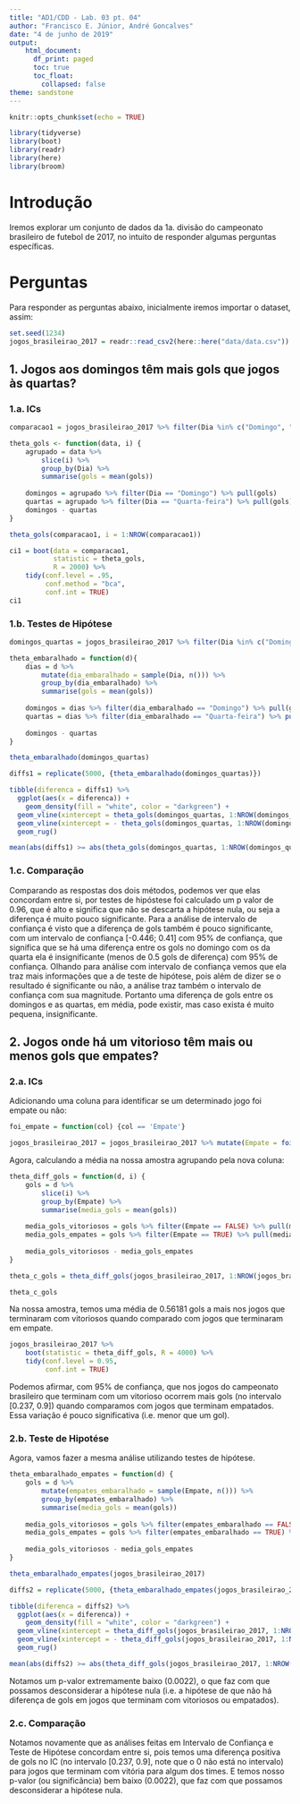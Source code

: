 ```yaml
---
title: "AD1/CDD - Lab. 03 pt. 04"
author: "Francisco E. Júnior, André Goncalves"
date: "4 de junho de 2019"
output:
    html_document:
      df_print: paged
      toc: true
      toc_float:
        collapsed: false
theme: sandstone
---
```


```r
knitr::opts_chunk$set(echo = TRUE)

library(tidyverse)
library(boot)
library(readr)
library(here)
library(broom)
```

# Introdução
Iremos explorar um conjunto de dados da 1a. divisão do campeonato brasileiro de futebol de 2017, no intuito de responder algumas perguntas específicas.

# Perguntas
Para responder as perguntas abaixo, inicialmente iremos importar o dataset, assim:
```r
set.seed(1234)
jogos_brasileirao_2017 = readr::read_csv2(here::here("data/data.csv"))
```

## 1. Jogos aos domingos têm mais gols que jogos às quartas?
### 1.a. ICs
```r
comparacao1 = jogos_brasileirao_2017 %>% filter(Dia %in% c("Domingo", "Quarta-feira"))

theta_gols <- function(data, i) {
    agrupado = data %>% 
        slice(i) %>% 
        group_by(Dia) %>% 
        summarise(gols = mean(gols))
    
    domingos = agrupado %>% filter(Dia == "Domingo") %>% pull(gols)
    quartas = agrupado %>% filter(Dia == "Quarta-feira") %>% pull(gols)
    domingos - quartas
}

theta_gols(comparacao1, i = 1:NROW(comparacao1))
```

```r
ci1 = boot(data = comparacao1,
           statistic = theta_gols,
           R = 2000) %>%
    tidy(conf.level = .95,
         conf.method = "bca",
         conf.int = TRUE)
ci1
```

### 1.b. Testes de Hipótese
```r
domingos_quartas = jogos_brasileirao_2017 %>% filter(Dia %in% c("Domingo", "Quarta-feira"))

theta_embaralhado = function(d){
    dias = d %>% 
        mutate(dia_embaralhado = sample(Dia, n())) %>% 
        group_by(dia_embaralhado) %>% 
        summarise(gols = mean(gols)) 
    
    domingos = dias %>% filter(dia_embaralhado == "Domingo") %>% pull(gols)
    quartas = dias %>% filter(dia_embaralhado == "Quarta-feira") %>% pull(gols)
    
    domingos - quartas
}

theta_embaralhado(domingos_quartas)
```

```r
diffs1 = replicate(5000, {theta_embaralhado(domingos_quartas)})

tibble(diferenca = diffs1) %>% 
  ggplot(aes(x = diferenca)) + 
    geom_density(fill = "white", color = "darkgreen") + 
  geom_vline(xintercept = theta_gols(domingos_quartas, 1:NROW(domingos_quartas)), color = "orange") + 
  geom_vline(xintercept = - theta_gols(domingos_quartas, 1:NROW(domingos_quartas)), color = "orange") + 
  geom_rug()
```

```r
mean(abs(diffs1) >= abs(theta_gols(domingos_quartas, 1:NROW(domingos_quartas))))
```

### 1.c. Comparação
  Comparando as respostas dos dois métodos, podemos ver que elas concordam entre si, por testes de hipóstese foi calculado um p valor de 0.96, que é alto e significa que não se descarta a hipótese nula, ou seja a diferença é muito pouco significante. Para a análise de intervalo de confiança é visto que a diferença de gols também é pouco significante, com um intervalo de confiança [-0.446; 0.41] com 95% de confiança, que significa que se há uma diferença entre os gols no domingo com os da quarta ela é insignificante (menos de 0.5 gols de diferença) com 95% de confiança. Olhando para análise com intervalo de confiança vemos que ela traz mais informações que a de teste de hipótese, pois além de dizer se o resultado é significante ou não, a análise traz também o intervalo de confiança com sua magnitude. Portanto uma diferença de gols entre os domingos e as quartas, em média, pode existir, mas caso exista é muito pequena, insignificante.

## 2. Jogos onde há um vitorioso têm mais ou menos gols que empates?
### 2.a. ICs
Adicionando uma coluna para identificar se um determinado jogo foi empate ou não:
```r
foi_empate = function(col) {col == 'Empate'}

jogos_brasileirao_2017 = jogos_brasileirao_2017 %>% mutate(Empate = foi_empate(`Vencedor Estado`))
```

Agora, calculando a média na nossa amostra agrupando pela nova coluna:
```r
theta_diff_gols = function(d, i) {
    gols = d %>%
        slice(i) %>% 
        group_by(Empate) %>%
        summarise(media_gols = mean(gols))
    
    media_gols_vitoriosos = gols %>% filter(Empate == FALSE) %>% pull(media_gols)
    media_gols_empates = gols %>% filter(Empate == TRUE) %>% pull(media_gols)
    
    media_gols_vitoriosos - media_gols_empates
}

theta_c_gols = theta_diff_gols(jogos_brasileirao_2017, 1:NROW(jogos_brasileirao_2017))

theta_c_gols
```
Na nossa amostra, temos uma média de 0.56181 gols a mais nos jogos que terminaram com vitoriosos quando comparado com jogos que terminaram em empate.

```r
jogos_brasileirao_2017 %>% 
    boot(statistic = theta_diff_gols, R = 4000) %>% 
    tidy(conf.level = 0.95, 
         conf.int = TRUE)
```
Podemos afirmar, com 95% de confiança, que nos jogos do campeonato brasileiro que terminam com um vitorioso ocorrem mais gols (no intervalo [0.237, 0.9]) quando comparamos com jogos que terminam empatados. Essa variação é pouco significativa (i.e. menor que um gol).

### 2.b. Teste de Hipotése
Agora, vamos fazer a mesma análise utilizando testes de hipótese.
```r
theta_embaralhado_empates = function(d) {
    gols = d %>% 
        mutate(empates_embaralhado = sample(Empate, n())) %>% 
        group_by(empates_embaralhado) %>% 
        summarise(media_gols = mean(gols)) 
    
    media_gols_vitoriosos = gols %>% filter(empates_embaralhado == FALSE) %>% pull(media_gols)
    media_gols_empates = gols %>% filter(empates_embaralhado == TRUE) %>% pull(media_gols)
    
    media_gols_vitoriosos - media_gols_empates
}

theta_embaralhado_empates(jogos_brasileirao_2017)
```

```r
diffs2 = replicate(5000, {theta_embaralhado_empates(jogos_brasileirao_2017)})

tibble(diferenca = diffs2) %>% 
  ggplot(aes(x = diferenca)) + 
    geom_density(fill = "white", color = "darkgreen") + 
  geom_vline(xintercept = theta_diff_gols(jogos_brasileirao_2017, 1:NROW(jogos_brasileirao_2017)), color = "orange") + 
  geom_vline(xintercept = - theta_diff_gols(jogos_brasileirao_2017, 1:NROW(jogos_brasileirao_2017)), color = "orange") + 
  geom_rug()
```

```r
mean(abs(diffs2) >= abs(theta_diff_gols(jogos_brasileirao_2017, 1:NROW(jogos_brasileirao_2017))))
```
Notamos um p-valor extremamente baixo (0.0022), o que faz com que possamos desconsiderar a hipótese nula (i.e. a hipótese de que não há diferença de gols em jogos que terminam com vitoriosos ou empatados).

### 2.c. Comparação
Notamos novamente que as análises feitas em Intervalo de Confiança e Teste de Hipótese concordam entre si, pois temos uma diferença positiva de gols no IC (no intervalo [0.237, 0.9], note que o 0 não está no intervalo) para jogos que terminam com vitória para algum dos times. E temos nosso p-valor (ou significância) bem baixo (0.0022), que faz com que possamos desconsiderar a hipótese nula.